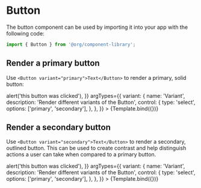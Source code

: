 

<Meta title='Design System/Button' component={Button} />


# Button

The button component can be used by importing it into your app with the following code:

```js
import { Button } from '@org/component-library';
```

## Render a primary button

Use `<Button variant="primary">Text</Button>` to render a primary, solid button:

<Preview withToolbar>
  <Story
    name='Primary'
    args={{
      variant: 'primary',
      children: 'Primary Button',
      onClick: () => alert('this button was clicked'),
    }}
    argTypes={{
      variant: {
        name: 'Variant',
        description: 'Render different variants of the Button',
        control: {
          type: 'select',
          options: ['primary', 'secondary'],
        },
      },
    }}
  >
    {Template.bind({})}
  </Story>
</Preview>

## Render a secondary button

Use `<Button variant="secondary">Text</Button>` to render a secondary, outlined button. This can be used to create contrast and help distinguish actions a user can take when compared to a primary button.

<Preview withToolbar>
  <Story
    name='Secondary'
    args={{
      variant: 'secondary',
      children: 'Secondary Button',
      onClick: () => alert('this button was clicked'),
    }}
    argTypes={{
      variant: {
        name: 'Variant',
        description: 'Render different variants of the Button',
        control: {
          type: 'select',
          options: ['primary', 'secondary'],
        },
      },
    }}
  >
    {Template.bind({})}
  </Story>
</Preview>
